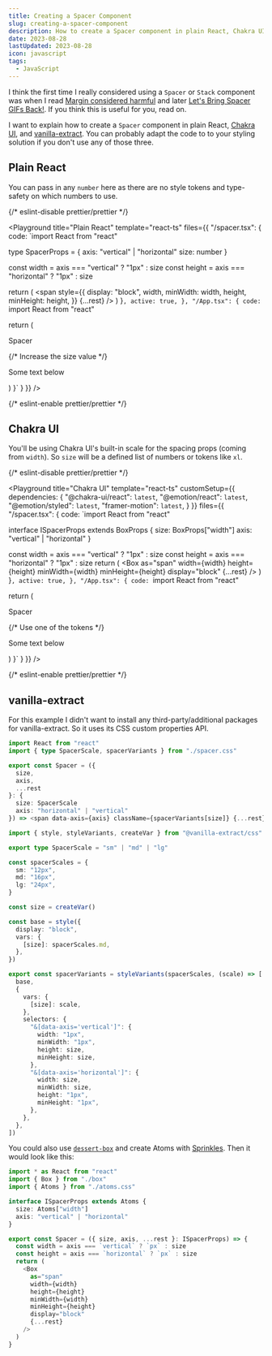 ```yaml
---
title: Creating a Spacer Component
slug: creating-a-spacer-component
description: How to create a Spacer component in plain React, Chakra UI, and vanilla-extract
date: 2023-08-28
lastUpdated: 2023-08-28
icon: javascript
tags:
  - JavaScript
---
```


I think the first time I really considered using a `Spacer` or `Stack` component was when I read [Margin considered harmful](https://mxstbr.com/thoughts/margin) and later [Let's Bring Spacer GIFs Back!](https://www.joshwcomeau.com/react/modern-spacer-gif/). If you think this is useful for you, read on.

I want to explain how to create a `Spacer` component in plain React, [Chakra UI](https://chakra-ui.com/), and [vanilla-extract](https://vanilla-extract.style/). You can probably adapt the code to to your styling solution if you don't use any of those three.

## Plain React

You can pass in any `number` here as there are no style tokens and type-safety on which numbers to use.

{/* eslint-disable prettier/prettier */}

<Playground
  title="Plain React"
  template="react-ts"
  files={{
    "/spacer.tsx": {
      code: `import React from "react"

type SpacerProps = {
  axis: "vertical" | "horizontal"
  size: number
}

  const width = axis === "vertical" ? "1px" : size
  const height = axis === "horizontal" ? "1px" : size

  return (
    <span
      style={{
        display: "block",
        width,
        minWidth: width,
        height,
        minHeight: height,
      }}
      {...rest}
    />
  )
}`,
      active: true,
    },
    "/App.tsx": {
      code: `import React from "react"

  return (
    <main>
      <p>Spacer</p>
      {/* Increase the size value */}
      <Spacer axis="vertical" size={16} />
      <p>Some text below</p>
    </main>
  )
}`
    }
  }}
/>

{/* eslint-enable prettier/prettier */}

## Chakra UI

You'll be using Chakra UI's built-in scale for the spacing props (coming from `width`). So `size` will be a defined list of numbers or tokens like `xl`.

{/* eslint-disable prettier/prettier */}

<Playground
  title="Chakra UI"
  template="react-ts"
  customSetup={{
    dependencies: {
      "@chakra-ui/react": `latest`,
      "@emotion/react": `latest`,
      "@emotion/styled": `latest`,
      "framer-motion": `latest`,
    }
  }}
  files={{
    "/spacer.tsx": {
      code: `import React from "react"

interface ISpacerProps extends BoxProps {
  size: BoxProps["width"]
  axis: "vertical" | "horizontal"
}

  const width = axis === "vertical" ? "1px" : size
  const height = axis === "horizontal" ? "1px" : size
  return (
    <Box
      as="span"
      width={width}
      height={height}
      minWidth={width}
      minHeight={height}
      display="block"
      {...rest}
    />
  )
}`,
      active: true,
    },
    "/App.tsx": {
      code: `import React from "react"

  return (
    <ChakraProvider>
      <main>
        <p>Spacer</p>
        {/* Use one of the tokens */}
        <Spacer axis="vertical" size="16" />
        <p>Some text below</p>
      </main>
    </ChakraProvider>
  )
}`
    }
  }}
/>

{/* eslint-enable prettier/prettier */}

## vanilla-extract

For this example I didn't want to install any third-party/additional packages for vanilla-extract. So it uses its CSS custom properties API.

```ts {{ title: 'spacer.tsx' }}
import React from "react"
import { type SpacerScale, spacerVariants } from "./spacer.css"

export const Spacer = ({
  size,
  axis,
  ...rest
}: {
  size: SpacerScale
  axis: "horizontal" | "vertical"
}) => <span data-axis={axis} className={spacerVariants[size]} {...rest} />
```

```ts {{ title: 'spacer.css.ts' }}
import { style, styleVariants, createVar } from "@vanilla-extract/css"

export type SpacerScale = "sm" | "md" | "lg"

const spacerScales = {
  sm: "12px",
  md: "16px",
  lg: "24px",
}

const size = createVar()

const base = style({
  display: "block",
  vars: {
    [size]: spacerScales.md,
  },
})

export const spacerVariants = styleVariants(spacerScales, (scale) => [
  base,
  {
    vars: {
      [size]: scale,
    },
    selectors: {
      "&[data-axis='vertical']": {
        width: "1px",
        minWidth: "1px",
        height: size,
        minHeight: size,
      },
      "&[data-axis='horizontal']": {
        width: size,
        minWidth: size,
        height: "1px",
        minHeight: "1px",
      },
    },
  },
])
```

You could also use [`dessert-box`](https://github.com/TheMightyPenguin/dessert-box) and create Atoms with [Sprinkles](https://vanilla-extract.style/documentation/packages/sprinkles/). Then it would look like this:

```ts
import * as React from "react"
import { Box } from "./box"
import { Atoms } from "./atoms.css"

interface ISpacerProps extends Atoms {
  size: Atoms["width"]
  axis: "vertical" | "horizontal"
}

export const Spacer = ({ size, axis, ...rest }: ISpacerProps) => {
  const width = axis === `vertical` ? `px` : size
  const height = axis === `horizontal` ? `px` : size
  return (
    <Box
      as="span"
      width={width}
      height={height}
      minWidth={width}
      minHeight={height}
      display="block"
      {...rest}
    />
  )
}
```
